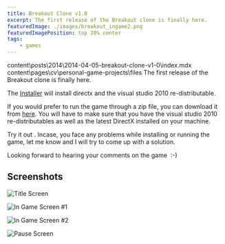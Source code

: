 ```yaml
---
title: Breakout Clone v1.0
excerpt: The first release of the Breakout clone is finally here.
featuredImage: ./images/breakout_ingame2.png
featuredImagePosition: top 20% center
tags:
    - games
---
```


content\posts\2014\2014-04-05-breakout-clone-v1-0\index.mdx content\pages\cv\personal-game-projects\files The first
release of the Breakout clone is finally here.

The [Installer](../../../pages/cv/personal-game-projects/files/Breakout_setup_v1.1.exe) will install directx and the
visual studio 2010 re-distributable.

If you would prefer to run the game through a zip file, you can download it
from [here](../../../pages/cv/personal-game-projects/files/Breakout.zip). You will have to make sure that you have the
visual studio 2010 re-distributables as well as the latest DirectX installed on your machine.

Try it out . Incase, you face any problems while installing or running the game, let me know and I will try to come up
with a solution.

Looking forward to hearing your comments on the game  :-)

## Screenshots

![Title Screen](./images/breakout_title.png)

![In Game Screen #1](./images/breakout_ingame1.png)

![In Game Screen #2](./images/breakout_ingame2.png)

![Pause Screen](./images/breakout_pause.png)
